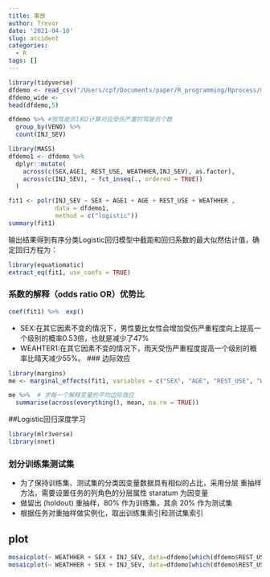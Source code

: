 ```yaml
---
title: 事故
author: Trevor
date: '2021-04-10'
slug: accident
categories:
  - R
tags: []
---
```

```r
library(tidyverse)
dfdemo <- read_csv("/Users/cpf/Documents/paper/R_programming/Rprocess/mydata/dfdemo.csv")
dfdemo_wide <- 
head(dfdemo,5)
```

```r
dfdemo %>% #按驾驶员1和2计算对应受伤严重的驾驶员个数
  group_by(VENO) %>% 
  count(INJ_SEV)
```


```r
library(MASS)
dfdemo1 <- dfdemo %>% 
  dplyr::mutate(
    across(c(SEX,AGE1, REST_USE, WEATHHER,INJ_SEV), as.factor),
    across(c(INJ_SEV), ~ fct_inseq(., ordered = TRUE))
  )

fit1 <- polr(INJ_SEV ~ SEX + AGE1 + AGE + REST_USE + WEATHHER ,
             data = dfdemo1, 
             method = c("logistic"))
summary(fit1)
```
输出结果得到有序分类Logistic回归模型中截距和回归系数的最大似然估计值，确定回归方程为：
```r
library(equatiomatic)
extract_eq(fit1, use_coefs = TRUE)
```
### 系数的解释（odds ratio OR）优势比

```r
coef(fit1) %>%  exp()
```
* SEX:在其它因素不变的情况下，男性要比女性会增加受伤严重程度向上提高一个级别的概率0.53倍，也就是减少了47%
* WEAHTER1:在其它因素不变的情况下，雨天受伤严重程度提高一个级别的概率比晴天减少55%。
### 边际效应
```r
library(margins)
me <- marginal_effects(fit1, variables = c("SEX", "AGE", "REST_USE", "WEATHHER"))

me %>%  # 求每一个解释变量的平均边际效应
  summarise(across(everything(), mean, na.rm = TRUE))
```

##Logistic回归深度学习
```r
library(mlr3verse)
library(nnet)

```
### 划分训练集测试集
* 为了保持训练集、测试集的分类因变量数据具有相似的占比，采用分层 重抽样方法，需要设置任务的列角色的分层属性 staratum 为因变量
* 做留出 (holdout) 重抽样，80% 作为训练集，其余 20% 作为测试集
* 根据任务对重抽样做实例化，取出训练集索引和测试集索引

## plot
```r
mosaicplot(~ WEATHHER + SEX + INJ_SEV, data=dfdemo[which(dfdemo$REST_USE=="1"),], shade = TRUE, lengend = TRUE)
mosaicplot(~ WEATHHER + SEX + INJ_SEV, data=dfdemo[which(dfdemo$REST_USE=="0"),], shade = TRUE, lengend = TRUE)

```